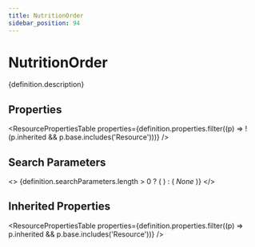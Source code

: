 ```yaml
---
title: NutritionOrder
sidebar_position: 94
---
```



# NutritionOrder

<p>{definition.description}</p>

## Properties

<ResourcePropertiesTable properties={definition.properties.filter((p) => !(p.inherited && p.base.includes('Resource')))} />

## Search Parameters

<>
  {definition.searchParameters.length > 0 ? (
    <SearchParamsTable searchParams={definition.searchParameters} />
  ) : (
    <em>None</em>
  )}
</>

## Inherited Properties

<ResourcePropertiesTable properties={definition.properties.filter((p) => p.inherited && p.base.includes('Resource'))} />


